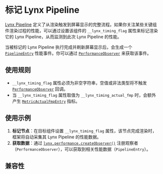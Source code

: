 # 标记 Lynx Pipeline

[Lynx Pipeline](guide/spec#lynx-pipeline) 定义了从渲染触发到屏幕显示的完整流程。如果你关注某些关键组件渲染过程的性能，可以通过设置该组件的 `__lynx_timing_flag` 属性来标记渲染它的 Lynx Pipeline，从而监测到此次 Lynx Pipeline 的性能。

当被标记的 Lynx Pipeline 执行完成并刷新屏幕显示后，会生成一个 [`PipelineEntry`](api/lynx-api/performance-api/performance-entry/pipeline-entry) 性能事件。你可以通过 [`PerformanceObserver`](api/lynx-api/performance-api/performance-observer) 来获取该事件。

## 使用规则

- `__lynx_timing_flag` 属性必须为非空字符串，空值或非法类型将不触发 [`PerformanceObserver`](api/lynx-api/performance-api/performance-observer) 回调。
- 当 `__lynx_timing_flag` 属性取值为 `__lynx_timing_actual_fmp` 时，会额外产生 [`MetricActualFmpEntry`](api/lynx-api/performance-api/performance-entry/metric-actual-fmp-entry) 指标。

## 使用示例

1. **标记节点**：在目标组件设置 `__lynx_timing_flag` 属性，该节点完成渲染时，框架将自动采集其 Lynx Pipeline 的性能数据。
2. **获取数据**：通过 [`lynx.performance.createObserver()`](api/lynx-api/lynx/lynx-performance#createobserver) 注册观察者（`PerformanceObserver`），可以获取到相关性能数据（`PipelineEntry`）。


<Go
  example="performance-api"
  defaultFile="src/pipeline_entry/index.tsx"
  defaultEntryFile="dist/pipeline_entry.lynx.bundle"
  img="/assets/doc/pipeline-entry-demo.jpeg"
  entry="src/pipeline_entry"
  highlight="{11-21,31}"
/>

## 兼容性


<LegacyCompatTable metadata="lynx-api/performance-api/timing-flag" />
